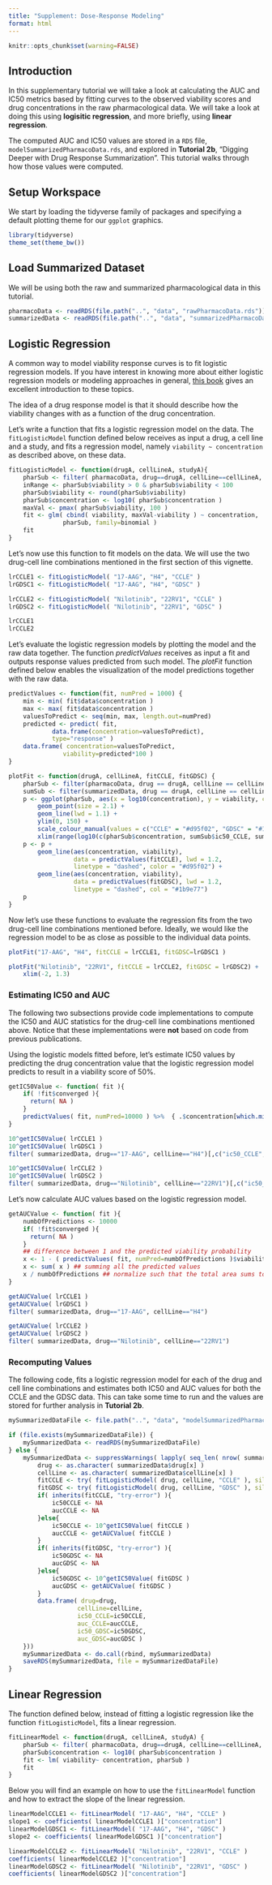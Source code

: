 ```yaml
---
title: "Supplement: Dose-Response Modeling"
format: html 
---
```


```r
knitr::opts_chunk$set(warning=FALSE)
```

## Introduction

In this supplementary tutorial we will take a look at calculating the AUC and IC50 metrics based by fitting curves to the observed viability scores and drug concentrations in the raw pharmacological data. We will take a look at doing this using **logisitic regression**, and more briefly, using **linear regression**.

The computed AUC and IC50 values are stored in a `RDS` file, `modelSummarizedPharmacoData.rds`, and explored in **Tutorial 2b**, "Digging Deeper with Drug Response Summarization". This tutorial walks through how those values were computed. 

## Setup Workspace

We start by loading the tidyverse family of packages and specifying a default plotting theme for our `ggplot` graphics.

```r
library(tidyverse)
theme_set(theme_bw())
```

## Load Summarized Dataset

We will be using both the raw and summarized pharmacological data in this tutorial. 

```r
pharmacoData <- readRDS(file.path("..", "data", "rawPharmacoData.rds"))
summarizedData <- readRDS(file.path("..", "data", "summarizedPharmacoData.rds"))
```

## Logistic Regression

A common way to model viability response curves is to fit logistic regression models. If you have interest in knowing more about either logistic regression models or modeling approaches in general, [this book](https://www.statlearning.com) gives an excellent introduction to these topics. 

The idea of a drug response model is that it should describe how the viability changes with as a function of the  drug concentration.

Let's write a function that fits a logistic regression model on the data. The `fitLogisticModel` function defined below receives as input a drug, a cell line and a study, and fits a regression model, namely `viability ~ concentration` as described above, on these data.

```r
fitLogisticModel <- function(drugA, cellLineA, studyA){
    pharSub <- filter( pharmacoData, drug==drugA, cellLine==cellLineA, study==studyA)
    inRange <- pharSub$viability > 0 & pharSub$viability < 100
    pharSub$viability <- round(pharSub$viability)
    pharSub$concentration <- log10( pharSub$concentration )
    maxVal <- pmax( pharSub$viability, 100 )
    fit <- glm( cbind( viability, maxVal-viability ) ~ concentration,
               pharSub, family=binomial )
    fit
}
```

Let's now use this function to fit models on the data. We will use the 
two drug-cell line combinations mentioned in the first section of this vignette.
		
```r
lrCCLE1 <- fitLogisticModel( "17-AAG", "H4", "CCLE" )
lrGDSC1 <- fitLogisticModel( "17-AAG", "H4", "GDSC" )

lrCCLE2 <- fitLogisticModel( "Nilotinib", "22RV1", "CCLE" )
lrGDSC2 <- fitLogisticModel( "Nilotinib", "22RV1", "GDSC" )

lrCCLE1
lrCCLE2
```

Let's evaluate the logistic regression models by plotting the model and the raw data together. The function *predictValues* receives as input a fit and outputs response values predicted from such model. The *plotFit* function defined below enables the visualization of the model predictions together with the raw data.
	
```r
predictValues <- function(fit, numPred = 1000) {
    min <- min( fit$data$concentration )
    max <- max( fit$data$concentration )
    valuesToPredict <- seq(min, max, length.out=numPred)
    predicted <- predict( fit,
            data.frame(concentration=valuesToPredict),
            type="response" )
    data.frame( concentration=valuesToPredict,
               viability=predicted*100 )
}

plotFit <- function(drugA, cellLineA, fitCCLE, fitGDSC) {
    pharSub <- filter(pharmacoData, drug == drugA, cellLine == cellLineA)
    sumSub <- filter(summarizedData, drug == drugA, cellLine == cellLineA)
    p <- ggplot(pharSub, aes(x = log10(concentration), y = viability, color = study)) +
        geom_point(size = 2.1) +
        geom_line(lwd = 1.1) +
        ylim(0, 150) +
        scale_colour_manual(values = c("CCLE" = "#d95f02", "GDSC" = "#1b9e77")) +
        xlim(range(log10(c(pharSub$concentration, sumSub$ic50_CCLE, sumSub$ic50_GDSC))))
    p <- p +
        geom_line(aes(concentration, viability),
                  data = predictValues(fitCCLE), lwd = 1.2,
                  linetype = "dashed", color = "#d95f02") +
        geom_line(aes(concentration, viability),
                  data = predictValues(fitGDSC), lwd = 1.2,
                  linetype = "dashed", col = "#1b9e77")
    p
}
```

Now let's use these functions to evaluate the regression fits from the two drug-cell line combinations mentioned before. Ideally, we would like the regression model to be as close as possible to the individual data points. 

```r
plotFit("17-AAG", "H4", fitCCLE = lrCCLE1, fitGDSC=lrGDSC1 )

plotFit("Nilotinib", "22RV1", fitCCLE = lrCCLE2, fitGDSC = lrGDSC2) +
    xlim(-2, 1.3)
```

### Estimating IC50 and AUC

The following two subsections provide code implementations to compute the IC50 and AUC statistics for the drug-cell line combinations mentioned above. Notice that these implementations were **not** based on code from previous publications.

Using the logistic models fitted before, let's estimate IC50 values by predicting the drug concentration value that the logistic regression model predicts to result in a viability score of 50%. 

```r
getIC50Value <- function( fit ){
    if( !fit$converged ){
      return( NA )
    }
    predictValues( fit, numPred=10000 ) %>%  { .$concentration[which.min( abs( .$viability - 50) )] }
}

10^getIC50Value( lrCCLE1 )
10^getIC50Value( lrGDSC1 )
filter( summarizedData, drug=="17-AAG", cellLine=="H4")[,c("ic50_CCLE", "ic50_GDSC")]

10^getIC50Value( lrCCLE2 )
10^getIC50Value( lrGDSC2 )
filter( summarizedData, drug=="Nilotinib", cellLine=="22RV1")[,c("ic50_CCLE", "ic50_GDSC")]
```

Let's now calculate AUC values based on the logistic regression model.

```r
getAUCValue <- function( fit ){
    numbOfPredictions <- 10000
    if( !fit$converged ){
      return( NA )
    }
    ## difference between 1 and the predicted viability probability
    x <- 1 - ( predictValues( fit, numPred=numbOfPredictions )$viability / 100 ) 
    x <- sum( x ) ## summing all the predicted values
    x / numbOfPredictions ## normalize such that the total area sums to 1
}

getAUCValue( lrCCLE1 )
getAUCValue( lrGDSC1 )
filter( summarizedData, drug=="17-AAG", cellLine=="H4")

getAUCValue( lrCCLE2 )
getAUCValue( lrGDSC2 )
filter( summarizedData, drug=="Nilotinib", cellLine=="22RV1")
```

### Recomputing Values

The following code, fits a logistic regression model for each of the drug and cell line combinations and estimates both IC50 and AUC values for both the CCLE and the GDSC data. This can take some time to run and the values are stored for further analysis in **Tutorial 2b**.

```r
mySummarizedDataFile <- file.path("..", "data", "modelSummarizedPharmacoData.rds")

if (file.exists(mySummarizedDataFile)) {
    mySummarizedData <- readRDS(mySummarizedDataFile)
} else {
    mySummarizedData <- suppressWarnings( lapply( seq_len( nrow( summarizedData )), function(x){
        drug <- as.character( summarizedData$drug[x] )
        cellLine <- as.character( summarizedData$cellLine[x] )
        fitCCLE <- try( fitLogisticModel( drug, cellLine, "CCLE" ), silent=TRUE)
        fitGDSC <- try( fitLogisticModel( drug, cellLine, "GDSC" ), silent=TRUE)
        if( inherits(fitCCLE, "try-error") ){
            ic50CCLE <- NA
            aucCCLE <- NA
        }else{
            ic50CCLE <- 10^getIC50Value( fitCCLE )
            aucCCLE <- getAUCValue( fitCCLE )
        }
        if( inherits(fitGDSC, "try-error") ){
            ic50GDSC <- NA
            aucGDSC <- NA
        }else{
            ic50GDSC <- 10^getIC50Value( fitGDSC )
            aucGDSC <- getAUCValue( fitGDSC )
        }
        data.frame( drug=drug, 
                   cellLine=cellLine, 
                   ic50_CCLE=ic50CCLE, 
                   auc_CCLE=aucCCLE,
                   ic50_GDSC=ic50GDSC,
                   auc_GDSC=aucGDSC )
    }))
    mySummarizedData <- do.call(rbind, mySummarizedData)
    saveRDS(mySummarizedData, file = mySummarizedDataFile)
}
```

## Linear Regression

The function defined below, instead of fitting a logistic regression like the
function `fitLogisticModel`, fits a linear regression. 

```r
fitLinearModel <- function(drugA, cellLineA, studyA) {
    pharSub <- filter( pharmacoData, drug==drugA, cellLine==cellLineA, study==studyA)
    pharSub$concentration <- log10( pharSub$concentration )
    fit <- lm( viability~ concentration, pharSub )
    fit
}
```

Below you will find an example on how to use the `fitLinearModel` function and how to extract
the slope of the linear regression.

```r
linearModelCCLE1 <- fitLinearModel( "17-AAG", "H4", "CCLE" )
slope1 <- coefficients( linearModelCCLE1 )["concentration"]
linearModelGDSC1 <- fitLinearModel( "17-AAG", "H4", "GDSC" )
slope2 <- coefficients( linearModelGDSC1 )["concentration"]

linearModelCCLE2 <- fitLinearModel( "Nilotinib", "22RV1", "CCLE" )
coefficients( linearModelCCLE2 )["concentration"]
linearModelGDSC2 <- fitLinearModel( "Nilotinib", "22RV1", "GDSC" )
coefficients( linearModelGDSC2 )["concentration"]
```
